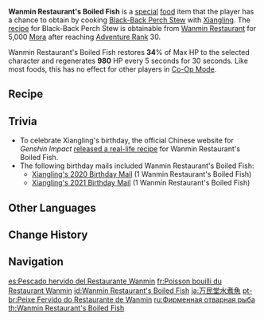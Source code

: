 {{Food Infobox
|id              = 108135
|description     = This is the signature dish of the Wanmin Restaurant, combining Xiangling's heartfelt passion for cuisine. Anyone who tastes it will gain a pure appreciation for gourmet food amid the hearty and addictive blend of flavors.
|type            = Recovery Dishes
|effectType      = Regeneration
|effect          = Restores '''34'''% of Max HP to the selected character and regenerates '''980''' HP every 5s for 30s.
|eff_att1        = HP Restore
|eff_att2        = HP Restore Percent
|eff_att3        = HP Regen
|quality         = 3
|character       = Xiangling
|base            = Black-Back Perch Stew
}}
'''Wanmin Restaurant's Boiled Fish''' is a [[Special Dish|special]] [[food]] item that the player has a chance to obtain by cooking [[Black-Back Perch Stew]] with [[Xiangling]]. The [[recipe]] for Black-Back Perch Stew is obtainable from [[Wanmin Restaurant]] for 5,000 [[Mora]] after reaching [[Adventure Rank]] 30.

Wanmin Restaurant's Boiled Fish restores '''34'''% of Max HP to the selected character and regenerates '''980''' HP every 5 seconds for 30 seconds. Like most foods, this has no effect for other players in [[Co-Op Mode]].

==Recipe==
{{Recipe
|type = Cooking
|character = Xiangling
|Fish = 3
|Jueyun Chili = 1
|Salt = 1
|Violetgrass = 1
|sort = Fish;Jueyun Chili;Salt;Violetgrass
}}

==Trivia==
* To celebrate Xiangling's birthday, the official Chinese website for ''Genshin Impact'' [https://ys.mihoyo.com/main/news/detail/11473 released a real-life recipe] for Wanmin Restaurant's Boiled Fish.
* The following birthday mails included Wanmin Restaurant's Boiled Fish:
** [[Mail/Want to Eat Cake Together? (2022-02-28)|Xiangling's 2020 Birthday Mail]] (1 Wanmin Restaurant's Boiled Fish)
** [[Mail/Guoba Misses You Too! (2021-11-02)|Xiangling's 2021 Birthday Mail]] (1 Wanmin Restaurant's Boiled Fish)

==Other Languages==
{{Other Languages
|en      = Wanmin Restaurant's Boiled Fish
|zhs     = 万民堂水煮鱼
|zhs_rm  = Wànmín Táng Shuízhǔ Yú
|zht     = 萬民堂水煮魚
|zht_rm  = Wànmín Táng Shuízhǔ Yú
|zh_tl   = Wanmin Restaraunt {{w|Shuizhu|Water-Boiled}} Fish
|ja      = 万民堂水煮魚
|ja_rm   = Banmin-dou Suishagyo{{Assumed}}
|ja_tl   = Wanmin Restaurant Water-Boiled Fish{{Sino}}
|ko      = 만민당 생선전골
|ko_rm   = Manmindang Saengseonjeongol
|ko_tl   = Wanmin Restaurant's Fish {{w|Jeongol}}
|es      = Pescado hervido del Restaurante Wanmin
|es_tl   = Wanmin Restaurant's Boiled Fish
|fr      = Poisson bouilli du Restaurant Wanmin
|fr_tl   = Wanmin Restaurant Boiled Fish
|ru      = Фирменная отварная рыба
|ru_tl   = House Specialty Boiled Fish
|th      = Wanmin Restaurant's Boiled Fish
|vi      = Cá Luộc Vạn Dân Đường
|vi_tl   = Wanmin Restaurant's Boiled Fish
|de      = Fischsuppe nach Art des Hauses Wanmin
|de_tl   = Wanmin Style Fish Soup
|id      = Wanmin Restaurant's Boiled Fish
|pt      = Peixe Fervido do Restaurante de Wanmin
|pt_tl   = 
|tr      = Wanmin Usulü Balık Çorbası
|tr_tl   = 
|it      = Pesce bollito del Ristorante Wanmin
|it_tl   = 
}}

==Change History==
{{Change History|1.0}}

==Navigation==
{{Food Navbox|type=Special Dishes}}

[[es:Pescado hervido del Restaurante Wanmin]]
[[fr:Poisson bouilli du Restaurant Wanmin]]
[[id:Wanmin Restaurant's Boiled Fish]]
[[ja:万民堂水煮魚]]
[[pt-br:Peixe Fervido do Restaurante de Wanmin]]
[[ru:Фирменная отварная рыба]]
[[th:Wanmin Restaurant's Boiled Fish]]